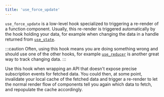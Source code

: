 ```yaml
---
title: 'use_force_update'
---
```


`use_force_update` is a low-level hook specialized to triggering a re-render of a function component.
Usually, this re-render is triggered automatically by the hook holding your data, for example when
changing the data in a handle returned from [`use_state`](./use-state).

:::caution
Often, using this hook means you are doing something wrong and should use one of the other hooks,
for example [`use_reducer`](./use-reducer) is another great way to track changing data.
:::

Use this hook when wrapping an API that doesn't expose precise subscription events for fetched data.
You could then, at some point, invalidate your local cache of the fetched data and trigger a re-render
to let the normal render flow of components tell you again which data to fetch, and repopulate the
cache accordingly.
